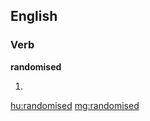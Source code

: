 ==English==

===Verb===
'''randomised'''

# {{past of|[[randomise]]}}

[[hu:randomised]]
[[mg:randomised]]